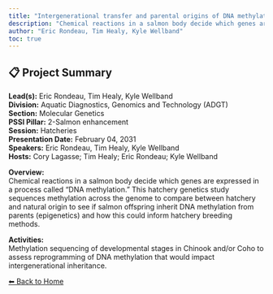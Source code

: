```yaml
---
title: "Intergenerational transfer and parental origins of DNA methylation variation in Coho and Chinook Salmon"
description: "Chemical reactions in a salmon body decide which genes are expressed in a process called “DNA methylation.” This hatchery genetics study sequences methylation across the genome to compare between hatchery and natural origin to see if salmon offspring inherit DNA methylation from parents (epigenetics) and how this could inform hatchery breeding methods."
author: "Eric Rondeau, Tim Healy, Kyle Wellband"
toc: true
---
```


## 📋 Project Summary

**Lead(s):** Eric Rondeau, Tim Healy, Kyle Wellband  
**Division:** Aquatic Diagnostics, Genomics and Technology (ADGT)  
**Section:** Molecular Genetics  
**PSSI Pillar:** 2-Salmon enhancement  
**Session:** Hatcheries  
**Presentation Date:** February 04, 2031  
**Speakers:** Eric Rondeau, Tim Healy, Kyle Wellband  
**Hosts:** Cory Lagasse; Tim Healy; Eric Rondeau; Kyle Wellband  

**Overview:**  
Chemical reactions in a salmon body decide which genes are expressed in a process called “DNA methylation.” This hatchery genetics study sequences methylation across the genome to compare between hatchery and natural origin to see if salmon offspring inherit DNA methylation from parents (epigenetics) and how this could inform hatchery breeding methods.   

**Activities:**  
Methylation sequencing of developmental stages in Chinook and/or Coho to assess reprogramming of DNA methylation that would impact intergenerational inheritance.

[⬅ Back to Home](../index.qmd)
